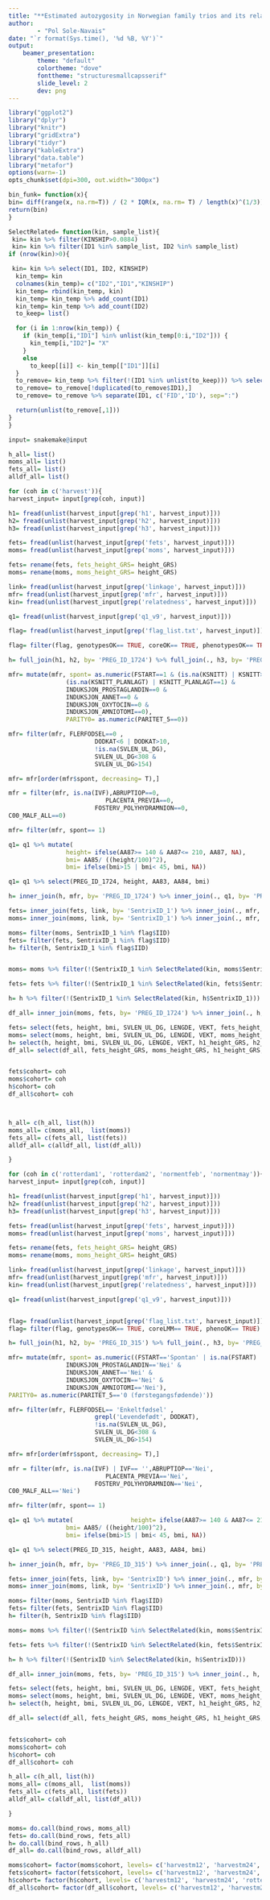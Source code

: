```yaml
---
title: "**Estimated autozygosity in Norwegian family trios and its relation to the timing of birth.**"
author:
        - "Pol Sole-Navais"
date: "`r format(Sys.time(), '%d %B, %Y')`"
output:
    beamer_presentation:
        theme: "default"
        colortheme: "dove"
        fonttheme: "structuresmallcapsserif"
        slide_level: 2
        dev: png
---
```


```r
library("ggplot2")
library("dplyr")
library("knitr")
library("gridExtra")
library("tidyr")
library("kableExtra")
library("data.table")
library("metafor")
options(warn=-1)
opts_chunk$set(dpi=300, out.width="300px")

bin_funk= function(x){
bin= diff(range(x, na.rm=T)) / (2 * IQR(x, na.rm= T) / length(x)^(1/3))
return(bin)
}

SelectRelated= function(kin, sample_list){
 kin= kin %>% filter(KINSHIP>0.0884)
 kin= kin %>% filter(ID1 %in% sample_list, ID2 %in% sample_list)
if (nrow(kin)>0){

 kin= kin %>% select(ID1, ID2, KINSHIP)
  kin_temp= kin
  colnames(kin_temp)= c("ID2","ID1","KINSHIP")
  kin_temp= rbind(kin_temp, kin)
  kin_temp= kin_temp %>% add_count(ID1)
  kin_temp= kin_temp %>% add_count(ID2)
  to_keep= list()

  for (i in 1:nrow(kin_temp)) {
    if (kin_temp[i,"ID1"] %in% unlist(kin_temp[0:i,"ID2"])) {
      kin_temp[i,"ID2"]= "X"
    }
    else
      to_keep[[i]] <- kin_temp[["ID1"]][i]
  }
  to_remove= kin_temp %>% filter(!(ID1 %in% unlist(to_keep))) %>% select(ID1)
  to_remove= to_remove[!duplicated(to_remove$ID1),]
  to_remove= to_remove %>% separate(ID1, c('FID','ID'), sep=":")

  return(unlist(to_remove[,1]))
}
}

input= snakemake@input

```



```r


h_all= list()
moms_all= list()
fets_all= list()
alldf_all= list()

for (coh in c('harvest')){
harvest_input= input[grep(coh, input)]

h1= fread(unlist(harvest_input[grep('h1', harvest_input)]))
h2= fread(unlist(harvest_input[grep('h2', harvest_input)]))
h3= fread(unlist(harvest_input[grep('h3', harvest_input)]))

fets= fread(unlist(harvest_input[grep('fets', harvest_input)]))
moms= fread(unlist(harvest_input[grep('moms', harvest_input)]))

fets= rename(fets, fets_height_GRS= height_GRS)
moms= rename(moms, moms_height_GRS= height_GRS)

link= fread(unlist(harvest_input[grep('linkage', harvest_input)]))
mfr= fread(unlist(harvest_input[grep('mfr', harvest_input)]))
kin= fread(unlist(harvest_input[grep('relatedness', harvest_input)]))

q1= fread(unlist(harvest_input[grep('q1_v9', harvest_input)]))

flag= fread(unlist(harvest_input[grep('flag_list.txt', harvest_input)]))

flag= filter(flag, genotypesOK== TRUE, coreOK== TRUE, phenotypesOK== TRUE)

h= full_join(h1, h2, by= 'PREG_ID_1724') %>% full_join(., h3, by= 'PREG_ID_1724')

mfr= mutate(mfr, spont= as.numeric(FSTART==1 & (is.na(KSNITT) | KSNITT>1) &
                (is.na(KSNITT_PLANLAGT) | KSNITT_PLANLAGT==1) &
                INDUKSJON_PROSTAGLANDIN==0 &
                INDUKSJON_ANNET==0 &
                INDUKSJON_OXYTOCIN==0 &
                INDUKSJON_AMNIOTOMI==0),
                PARITY0= as.numeric(PARITET_5==0))

mfr= filter(mfr, FLERFODSEL==0 ,
                        DODKAT<6 | DODKAT>10,
                        !is.na(SVLEN_UL_DG),
                        SVLEN_UL_DG<308 &
                        SVLEN_UL_DG>154)

mfr= mfr[order(mfr$spont, decreasing= T),]

mfr = filter(mfr, is.na(IVF),ABRUPTIOP==0,
                           PLACENTA_PREVIA==0,
                        FOSTERV_POLYHYDRAMNION==0,
C00_MALF_ALL==0)

mfr= filter(mfr, spont== 1)

q1= q1 %>% mutate(
                height= ifelse(AA87>= 140 & AA87<= 210, AA87, NA),
                bmi= AA85/ ((height/100)^2),
                bmi= ifelse(bmi>15 | bmi< 45, bmi, NA))

q1= q1 %>% select(PREG_ID_1724, height, AA83, AA84, bmi)

h= inner_join(h, mfr, by= 'PREG_ID_1724') %>% inner_join(., q1, by= 'PREG_ID_1724') %>% inner_join(., filter(link, Role== 'Child'), by= 'PREG_ID_1724')

fets= inner_join(fets, link, by= 'SentrixID_1') %>% inner_join(., mfr, by= 'PREG_ID_1724') %>% inner_join(., q1, by= 'PREG_ID_1724')
moms= inner_join(moms, link, by= 'SentrixID_1') %>% inner_join(., mfr, by= 'PREG_ID_1724') %>% inner_join(., q1, by= 'PREG_ID_1724')

moms= filter(moms, SentrixID_1 %in% flag$IID)
fets= filter(fets, SentrixID_1 %in% flag$IID)
h= filter(h, SentrixID_1 %in% flag$IID)


moms= moms %>% filter(!(SentrixID_1 %in% SelectRelated(kin, moms$SentrixID_1)))

fets= fets %>% filter(!(SentrixID_1 %in% SelectRelated(kin, fets$SentrixID_1)))

h= h %>% filter(!(SentrixID_1 %in% SelectRelated(kin, h$SentrixID_1)))

df_all= inner_join(moms, fets, by= 'PREG_ID_1724') %>% inner_join(., h, by= 'PREG_ID_1724')

fets= select(fets, height, bmi, SVLEN_UL_DG, LENGDE, VEKT, fets_height_GRS)
moms= select(moms, height, bmi, SVLEN_UL_DG, LENGDE, VEKT, moms_height_GRS)
h= select(h, height, bmi, SVLEN_UL_DG, LENGDE, VEKT, h1_height_GRS, h2_height_GRS, h3_height_GRS)
df_all= select(df_all, fets_height_GRS, moms_height_GRS, h1_height_GRS, h2_height_GRS, h3_height_GRS)


fets$cohort= coh
moms$cohort= coh
h$cohort= coh
df_all$cohort= coh



h_all= c(h_all, list(h))
moms_all= c(moms_all,  list(moms))
fets_all= c(fets_all, list(fets))
alldf_all= c(alldf_all, list(df_all))

}

```

```r

for (coh in c('rotterdam1', 'rotterdam2', 'normentfeb', 'normentmay')){
harvest_input= input[grep(coh, input)]

h1= fread(unlist(harvest_input[grep('h1', harvest_input)]))
h2= fread(unlist(harvest_input[grep('h2', harvest_input)]))
h3= fread(unlist(harvest_input[grep('h3', harvest_input)]))

fets= fread(unlist(harvest_input[grep('fets', harvest_input)]))
moms= fread(unlist(harvest_input[grep('moms', harvest_input)]))

fets= rename(fets, fets_height_GRS= height_GRS)
moms= rename(moms, moms_height_GRS= height_GRS)

link= fread(unlist(harvest_input[grep('linkage', harvest_input)]))
mfr= fread(unlist(harvest_input[grep('mfr', harvest_input)]))
kin= fread(unlist(harvest_input[grep('relatedness', harvest_input)]))

q1= fread(unlist(harvest_input[grep('q1_v9', harvest_input)]))


flag= fread(unlist(harvest_input[grep('flag_list.txt', harvest_input)]))
flag= filter(flag, genotypesOK== TRUE, coreLMM== TRUE, phenoOK== TRUE)

h= full_join(h1, h2, by= 'PREG_ID_315') %>% full_join(., h3, by= 'PREG_ID_315')

mfr= mutate(mfr, spont= as.numeric((FSTART=='Spontan' | is.na(FSTART) | FSTART== '') & (is.na(KSNITT) | KSNITT== '' | KSNITT== 'Uspesifisert keisersnitt' | KSNITT== 'Akutt keisersnitt') &
                INDUKSJON_PROSTAGLANDIN=='Nei' &
                INDUKSJON_ANNET=='Nei' &
                INDUKSJON_OXYTOCIN=='Nei' &
                INDUKSJON_AMNIOTOMI=='Nei'),
PARITY0= as.numeric(PARITET_5=='0 (førstegangsfødende)'))

mfr= filter(mfr, FLERFODSEL== 'Enkeltfødsel' ,
                        grepl('Levendefødt', DODKAT),
                        !is.na(SVLEN_UL_DG),
                        SVLEN_UL_DG<308 &
                        SVLEN_UL_DG>154)

mfr= mfr[order(mfr$spont, decreasing= T),]

mfr = filter(mfr, is.na(IVF) | IVF== '',ABRUPTIOP=='Nei',
                           PLACENTA_PREVIA=='Nei',
                        FOSTERV_POLYHYDRAMNION=='Nei',
C00_MALF_ALL=='Nei')

mfr= filter(mfr, spont== 1)

q1= q1 %>% mutate(                height= ifelse(AA87>= 140 & AA87<= 210, AA87, NA),
                bmi= AA85/ ((height/100)^2),
                bmi= ifelse(bmi>15 | bmi< 45, bmi, NA))

q1= q1 %>% select(PREG_ID_315, height, AA83, AA84, bmi)

h= inner_join(h, mfr, by= 'PREG_ID_315') %>% inner_join(., q1, by= 'PREG_ID_315') %>% inner_join(., filter(link, Role== 'Child'), by= 'PREG_ID_315')

fets= inner_join(fets, link, by= 'SentrixID') %>% inner_join(., mfr, by= 'PREG_ID_315') %>% inner_join(., q1, by= 'PREG_ID_315')
moms= inner_join(moms, link, by= 'SentrixID') %>% inner_join(., mfr, by= 'PREG_ID_315') %>% inner_join(., q1, by= 'PREG_ID_315')

moms= filter(moms, SentrixID %in% flag$IID)
fets= filter(fets, SentrixID %in% flag$IID)
h= filter(h, SentrixID %in% flag$IID)

moms= moms %>% filter(!(SentrixID %in% SelectRelated(kin, moms$SentrixID)))

fets= fets %>% filter(!(SentrixID %in% SelectRelated(kin, fets$SentrixID)))

h= h %>% filter(!(SentrixID %in% SelectRelated(kin, h$SentrixID)))

df_all= inner_join(moms, fets, by= 'PREG_ID_315') %>% inner_join(., h, by= 'PREG_ID_315')

fets= select(fets, height, bmi, SVLEN_UL_DG, LENGDE, VEKT, fets_height_GRS)
moms= select(moms, height, bmi, SVLEN_UL_DG, LENGDE, VEKT, moms_height_GRS)
h= select(h, height, bmi, SVLEN_UL_DG, LENGDE, VEKT, h1_height_GRS, h2_height_GRS, h3_height_GRS)

df_all= select(df_all, fets_height_GRS, moms_height_GRS, h1_height_GRS, h2_height_GRS, h3_height_GRS)


fets$cohort= coh
moms$cohort= coh
h$cohort= coh
df_all$cohort= coh

h_all= c(h_all, list(h))
moms_all= c(moms_all,  list(moms))
fets_all= c(fets_all, list(fets))
alldf_all= c(alldf_all, list(df_all))

}

moms= do.call(bind_rows, moms_all)
fets= do.call(bind_rows, fets_all)
h= do.call(bind_rows, h_all)
df_all= do.call(bind_rows, alldf_all)

moms$cohort= factor(moms$cohort, levels= c('harvestm12', 'harvestm24', 'rotterdam1', 'rotterdam2', 'normentfeb', 'normentmay'))
fets$cohort= factor(fets$cohort, levels= c('harvestm12', 'harvestm24', 'rotterdam1', 'rotterdam2', 'normentfeb', 'normentmay'))
h$cohort= factor(h$cohort, levels= c('harvestm12', 'harvestm24', 'rotterdam1', 'rotterdam2', 'normentfeb', 'normentmay'))
df_all$cohort= factor(df_all$cohort, levels= c('harvestm12', 'harvestm24', 'rotterdam1', 'rotterdam2', 'normentfeb', 'normentmay'))

```


